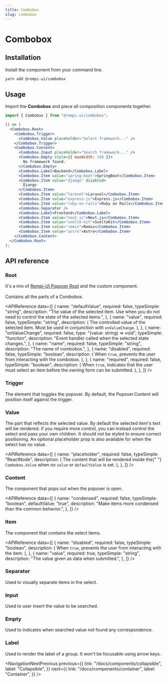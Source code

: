 ```yaml
---
title: Combobox
slug: combobox
---
```


# Combobox

<Description text="Autocomplete input and command palette with a list of suggestions." />

<SelectVersion />

<PreviewComponent name="combobox" />

## Installation

Install the component from your command line.

```bash
yarn add @rempi-ui/combobox
```

## Usage

Import the <strong>Combobox</strong> and piece all composition components together.

```jsx
import { Combobox } from "@rempi-ui/combobox";

() => (
  <Combobox.Root>
    <Combobox.Trigger>
      <Combobox.Value placeholder="Select framework..." />
    </Combobox.Trigger>
    <Combobox.Content>
      <Combobox.Input placeholder="Search framework..." />
      <Combobox.Empty style={{ maxWidth: 180 }}>
        No framework found.
      </Combobox.Empty>
      <Combobox.Label>Backend</Combobox.Label>
      <Combobox.Item value="spring-boot">SpringBoot</Combobox.Item>
      <Combobox.Item value="django" disabled>
        Django
      </Combobox.Item>
      <Combobox.Item value="laravel">Laravel</Combobox.Item>
      <Combobox.Item value="express-js">Express.js</Combobox.Item>
      <Combobox.Item value="ruby-on-rails">Ruby on Rails</Combobox.Item>
      <Combobox.Separator />
      <Combobox.Label>Frontend</Combobox.Label>
      <Combobox.Item value="next-js">Next.js</Combobox.Item>
      <Combobox.Item value="svelte-kit">SvelteKit</Combobox.Item>
      <Combobox.Item value="remix">Remix</Combobox.Item>
      <Combobox.Item value="astro">Astro</Combobox.Item>
    </Combobox.Content>
  </Combobox.Root>
);
```

## API reference

### Root

It's a mix of [Rempi-UI Popover Root](/docs/components/popover) and the custom component. <br /><br />
Contains all the parts of a Combobox.

<MoreInfo
  componentName="Rempi-UI Popover Root"
  componentLink="/docs/components/popover"
/>

<APIReference
  data={[
    {
      name: "defaultValue",
      required: false,
      typeSimple: "string",
      description:
        "The value of the selected item. Use when you do not need to control the state of the selected items.",
    },
    {
      name: "value",
      required: false,
      typeSimple: "string",
      description: (
        <span>
          The controlled value of the selected item. Must be used in conjunction
          with <code>onValueChange</code>.
        </span>
      ),
    },
    {
      name: "onValueChange",
      required: false,
      type: "(value: string) => void",
      typeSimple: "function",
      description: "Event handler called when the selected state changes.",
    },
    {
      name: "name",
      required: false,
      typeSimple: "string",
      description: "The name of combobox.",
    },
    {
      name: "disabled",
      required: false,
      typeSimple: "boolean",
      description: (
        <span>
          When <code>true</code>, prevents the user from interacting with the
          combobox.
        </span>
      ),
    },
    {
      name: "required",
      required: false,
      typeSimple: "boolean",
      description: (
        <span>
          When <code>true</code>, indicates that the user must select an item
          before the owning form can be submitted.
        </span>
      ),
    },
  ]}
/>

### Trigger

The element that toggles the popover. By default, the Popover.Content will position itself against the trigger.

<MoreInfo
  componentName="Rempi-UI Popover Trigger"
  componentLink="/docs/components/popover"
/>

### Value

The part that reflects the selected value. By default the selected item's text will be rendered. if you require more control, you can instead control the select and pass your own children. It should not be styled to ensure correct positioning. An optional placeholder prop is also available for when the select has no value.

<APIReference
  data={[
    {
      name: "placeholder",
      required: false,
      typeSimple: "ReactNode",
      description: (
        <span>
          The content that will be rendered inside the{" "}
          <code>Combobox.Value</code> when no
          <code>value</code> or <code>defaultValue</code> is set.
        </span>
      ),
    },
  ]}
/>

### Content

The component that pops out when the popover is open.

<MoreInfo
  componentName="Rempi-UI Popover Content"
  componentLink="/docs/components/popover"
/>

<APIReference
  data={[
    {
      name: "condensed",
      required: false,
      typeSimple: "boolean",
      defaultValue: "true",
      description: "Make items more condensed than the common behavior.",
    },
  ]}
/>

### Item

The component that contains the select items.

<APIReference
  data={[
    {
      name: "disabled",
      required: false,
      typeSimple: "boolean",
      description: (
        <span>
          When <code>true</code>, prevents the user from interacting with the
          item.
        </span>
      ),
    },
    {
      name: "value",
      required: true,
      typeSimple: "string",
      description: "The value given as data when submitted.",
    },
  ]}
/>

### Separator

Used to visually separate items in the select.

<MoreInfo
  componentName="Rempi-UI Separator"
  componentLink="/docs/components/separator"
/>

### Input

Used to user insert the value to be searched.

<MoreInfo
  componentName="Rempi-UI Input"
  componentLink="/docs/components/input"
/>

### Empty

Used to indicates when searched value not found any correspondence.

### Label

Used to render the label of a group. It won't be focusable using arrow keys.

<NavigationNextPrevious
  previous={{
    link: "/docs/components/collapsible",
    label: "Collapsible",
  }}
  next={{
    link: "/docs/components/container",
    label: "Container",
  }}
/>

<EditThisPage url="components/en-US/combobox/1.0.0.mdx" />
